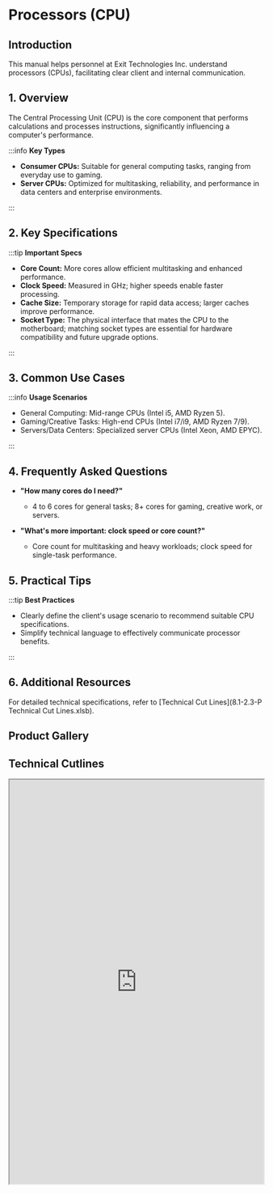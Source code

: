 
<ProductTrainingNavBar />

# Processors (CPU)

## Introduction
This manual helps personnel at Exit Technologies Inc. understand processors (CPUs), facilitating clear client and internal communication.

## 1. Overview
The Central Processing Unit (CPU) is the core component that performs calculations and processes instructions, significantly influencing a computer's performance.

:::info **Key Types**

- **Consumer CPUs:** Suitable for general computing tasks, ranging from everyday use to gaming.
- **Server CPUs:** Optimized for multitasking, reliability, and performance in data centers and enterprise environments.

:::

## 2. Key Specifications

:::tip **Important Specs**

- **Core Count:** More cores allow efficient multitasking and enhanced performance.
- **Clock Speed:** Measured in GHz; higher speeds enable faster processing.
- **Cache Size:** Temporary storage for rapid data access; larger caches improve performance.
- **Socket Type:** The physical interface that mates the CPU to the motherboard; matching socket types are essential for hardware compatibility and future upgrade options.

:::

## 3. Common Use Cases

:::info **Usage Scenarios**

- General Computing: Mid-range CPUs (Intel i5, AMD Ryzen 5).
- Gaming/Creative Tasks: High-end CPUs (Intel i7/i9, AMD Ryzen 7/9).
- Servers/Data Centers: Specialized server CPUs (Intel Xeon, AMD EPYC).

:::

## 4. Frequently Asked Questions
- **"How many cores do I need?"**
  - 4 to 6 cores for general tasks; 8+ cores for gaming, creative work, or servers.

- **"What's more important: clock speed or core count?"**
  - Core count for multitasking and heavy workloads; clock speed for single-task performance.

## 5. Practical Tips

:::tip **Best Practices**

- Clearly define the client's usage scenario to recommend suitable CPU specifications.
- Simplify technical language to effectively communicate processor benefits.

:::

## 6. Additional Resources
For detailed technical specifications, refer to [Technical Cut Lines](8.1-2.3-P Technical Cut Lines.xlsb).

## Product Gallery

<ProductCarousel 
  images={processors_images}
  title="Processors (CPU) Gallery"
/>

## Technical Cutlines

<iframe
  src="https://docs.google.com/spreadsheets/d/e/2PACX-1vRKEG_k78qv7qXWAQu3WnnRl7jO-3KWSH1t6PemKWB_UHERHi2SUIlhPcaqQQJhiw/pubhtml?widget=true&headers=false&gid=631970127&single=true"
  width="100%"
  height="800"
  style={{ border: 'none', borderRadius: '8px' }}
  title="Technical Cutlines"
  allowFullScreen
></iframe>